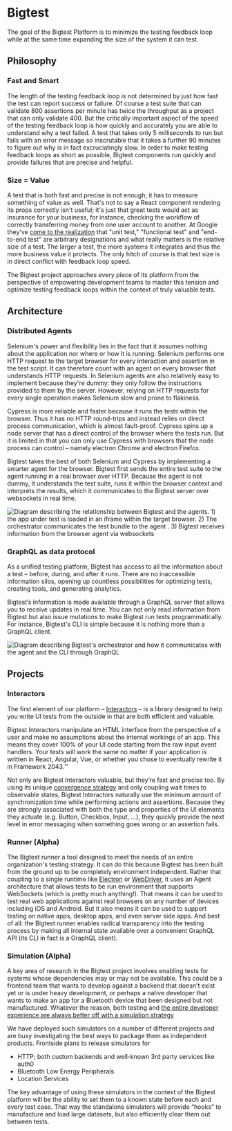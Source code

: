 # Bigtest

The goal of the Bigtest Platform is to minimize the testing feedback loop while at the same time expanding the size of the system it can test.

## Philosophy

### Fast and Smart

The length of the testing feedback loop is not determined by just how fast the test can report success or failure. Of course a test suite that can validate 800 assertions per minute has twice the throughput as a project that can only validate 400. But the critically important aspect of the speed of the testing feedback loop is how quickly and accurately you are able to understand why a test failed. A test that takes only 5 milliseconds to run but fails with an error message so inscrutable that it takes a further 90 minutes to figure out why is in fact excruciatingly slow. In order to make testing feedback loops as short as possible, Bigtest components run quickly and provide failures that are precise and helpful.

### Size = Value

A test that is both fast and precise is not enough; it has to measure something of value as well. That's not to say a React component rendering its props correctly isn't useful; it's just that great tests would act as insurance for your business, for instance, checking the workflow of correctly transferring money from one user account to another. At Google they’ve [come to the realization][5] that "unit test," "functional test" and "end-to-end test" are arbitrary designations and what really matters is the relative size of a test. The larger a test, the more systems it integrates and thus the more business value it protects. The only hitch of course is that test size is in direct conflict with feedback loop speed.

The Bigtest project approaches every piece of its platform from the perspective of empowering development teams to master this tension and optimize testing feedback loops within the context of truly valuable tests.

## Architecture

### Distributed Agents

Selenium's power and flexibility lies in the fact that it assumes nothing about the application nor where or how it is running. Selenium performs one HTTP request to the target browser for every interaction and assertion in the test script. It can therefore count with an agent on every browser that understands HTTP requests. In Selenium agents are also relatively easy to implement because they're dummy: they only follow the instructions provided to them by the server. However, relying on HTTP requests for every single operation makes Selenium slow and prone to flakiness.

Cypress is more reliable and faster because it runs the tests within the browser. Thus it has no HTTP round-trips and instead relies on direct process communication, which is almost fault-proof. Cypress spins up a node server that has a direct control of the browser where the tests run. But it is limited in that you can only use Cypress with browsers that the node process can control – namely electron Chrome and electron Firefox.

Bigtest takes the best of both Selenium and Cypress by implementing a smarter agent for the browser. Bigtest first sends the entire test suite to the agent running in a real browser over HTTP. Because the agent is not dummy, it understands the test suite, runs it within the browser context and interprets the results, which it communicates to the Bigtest server over websockets in real time.

![Diagram describing the relationship between Bigtest and the agents. 1) the app under test is loaded in an iframe within the target browser. 2) The orchestrator communicates the test bundle to the agent . 3)  Bigtest receives information from the browser agent via websockets ](./assets/diagram-agents.png)

### GraphQL as data protocol

As a unified testing platform, Bigtest has access to all the information about a test – before, during, and after it runs. There are no inaccessible information silos, opening up countless possibilities for optimizing tests, creating tools, and generating analytics.

Bigtest’s information is made available through a GraphQL server that allows you to receive updates in real time. You can not only read information from Bigtest but also issue mutations to make Bigtest run tests programmatically. For instance, Bigtest's CLI is simple because it is nothing more than a GraphQL client.

![Diagram describing Bigtest's orchestrator and how it communicates with the agent and the CLI through GraphQL](./assets/diagram-full.png)

## Projects

### Interactors

The first element of our platform – [Interactors](https://frontside.com/interactors) – is a library designed to help you write UI tests from the outside in that are both efficient and valuable.

Bigtest Interactors manipulate an HTML interface from the perspective of a user and make no assumptions about the internal workings of an app. This means they cover 100% of your UI code starting from the raw input event handlers. Your tests will work the same no matter if your application is written in React, Angular, Vue, or whether you chose to eventually rewrite it in Framework 2043.™

Not only are Bigtest Interactors valuable, but they’re fast and precise too. By using its unique [convergence strategy][1] and only coupling wait times to observable states, Bigtest Interactors naturally use the minimum amount of synchronization time while performing actions and assertions. Because they are strongly associated with both the type and properties of the UI elements they actuate (e.g. Button, Checkbox, Input, ...), they quickly provide the next level in error messaging when something goes wrong or an assertion fails.

### Runner (Alpha)

The Bigtest runner a tool designed to meet the needs of an entire organization's testing strategy. It can do this because Bigtest has been built from the ground up to be completely environment independent. Rather that coupling to a single runtime like [Electron][2] or [WebDriver][3], it uses an Agent architecture that allows tests to be run environment that supports WebSockets (which is pretty much anything!). That means it can be used to test real web applications against real browsers on any number of devices including iOS and Android. But it also means it can be used to support testing on native apps, desktop apps, and even server side apps. And best of all: the Bigtest runner enables radical transparency into the testing process by making all internal state available over a convenient GraphQL API (its CLI in fact is a GraphQL client).

### Simulation (Alpha)

A key area of research in the Bigtest project involves enabling tests for systems whose dependencies may or may not be available. This could be a frontend team that wants to develop against a backend that doesn't exist yet or is under heavy development, or perhaps a native developer that wants to make an app for a Bluetooth device that been designed but not manufactured. Whatever the reason, both testing and [the entire developer experience are always better off with a simulation strategy][4]

We have deployed such simulators on a number of different projects and are busy investigating the best ways to package them as independent products. Frontside plans to release simulators for

- HTTP; both custom backends and well-known 3rd party services like auth0
- Bluetooth Low Energy Peripherals
- Location Services

The key advantage of using these simulators in the context of the Bigtest platform will be the ability to set them to a known state before each and every test case. That way the standalone simulators will provide “hooks” to manufacture and load large datasets, but also efficiently clear them out between tests.

[1]: https://frontside.com/blog/2020-07-16-the-lesson-of-bigtest-interactors/#the-convergence-strategy
[2]: https://www.electronjs.org
[3]: https://www.w3.org/TR/webdriver/
[4]: https://frontside.com/blog/2020-07-29-decoupling-teams-through-simulation/
[5]: https://testing.googleblog.com/2010/12/test-sizes.html
